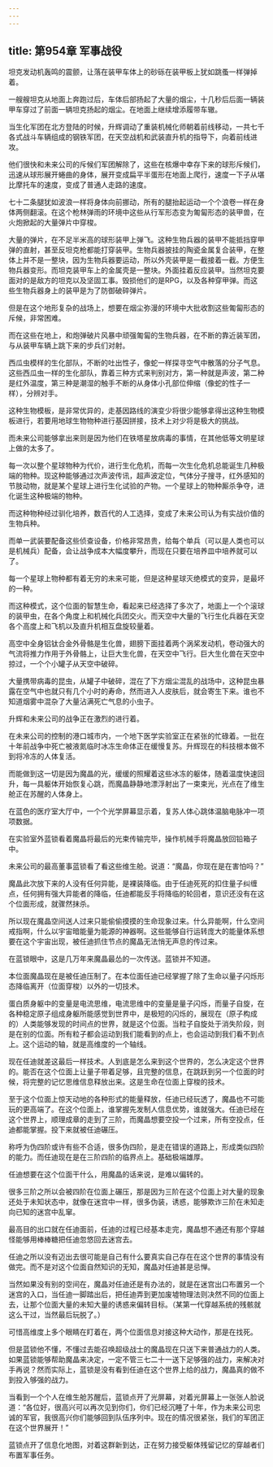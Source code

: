 ```yaml
---
---
---
```

title: 第954章 军事战役
---



坦克发动机轰鸣的震颤，让落在装甲车体上的砂砾在装甲板上犹如跳蚤一样弹掉着。

一艘艘坦克从地面上奔跑过后，车体后部扬起了大量的烟尘，十几秒后后面一辆装甲车穿过了前面一辆坦克扬起的烟尘。在地面上继续增添履带车辙。

当生化军团在北方登陆的时候，升辉调动了重装机械化师朝着前线移动，一共七千各式战斗车辆组成的钢铁军团，在天空战机和武装直升机的指导下，向着前线进攻。

他们很快和未来公司的斥候们军团解除了，这些在核爆中幸存下来的球形斥候们，迅速从球形展开蜷曲的身体，展开变成扁平半蛋形在地面上爬行，速度一下子从堪比摩托车的速度，变成了普通人走路的速度。

七十二条腿犹如波浪一样将身体向前挪动，所有的腿抬起运动一个个浪卷一样在身体两侧翻滚。在这个枪林弹雨的环境中这些从行军形态变为匍匐形态的装甲兽，在火炮掀起的大量弹片中穿梭。

大量的弹片，在不足半米高的球形装甲上弹飞。这种生物兵器的装甲不能抵挡穿甲弹的直射，甚至反坦克枪都能打穿装甲。生物兵器披挂的陶瓷金属复合装甲，在整体上并不是一整块，因为生物兵器要运动，所以外壳装甲是一截接着一截。方便生物兵器变形。而坦克装甲车上的金属壳是一整块。外面挂着反应装甲。当然坦克要面对的是敌方的坦克以及坚固工事。毁损他们的是RPG，以及各种穿甲弹。而这些生物兵器身上的装甲是为了防御破碎弹片。

但是在这个地形复杂的战场上，想要在烟尘弥漫的环境中大批收割这些匍匐形态的斥候，非常困难。

而在这些在地上，和炮弹破片风暴中顽强匍匐的生物兵器，在不断的靠近装军团，与从装甲车辆上跳下来的步兵们对射。

西瓜虫模样的生化部队，不断的吐出性子，像蛇一样探寻空气中散落的分子气息。这些西瓜虫一样的生化部队，靠着三种方式来判别对方，第一种就是声波，第二种是红外温度，第三种是潮湿的触手不断的从身体小孔部位伸缩（像蛇的性子一样），分辨对手。

这种生物模板，是非常优异的，走基因路线的演变少将很少能够拿得出这种生物模板进行，若要用地球生物物种进行基因拼接，技术上对少将是极大的挑战。

而未来公司能够拿出来则是因为他们在铁塔星放病毒的事情，在其他低等文明星球上做的太多了。

每一次以整个星球物种为代价，进行生化危机，而每一次生化危机总能诞生几种极端的物种。现这种能够通过次声波传讯，超声波定位，气体分子搜寻，红外感知的节肢动物，就是某个星球上进行生化试验的产物。一个星球上的物种厮杀争夺，进化诞生这种极端的物种。

而这种物种经过驯化培养，数百代的人工选择，变成了未来公司认为有实战价值的生物兵种。

而单一武装要配备这些侦查设备，价格非常昂贵，给每个单兵（可以是人类也可以是机械兵）配备，会让战争成本大幅度攀升，而现在只要在培养皿中培养就可以了。

每一个星球上物种都有着无穷的未来可能，但是这种星球灭绝模式的变异，是最坏的一种。

而这种模式，这个位面的智慧生命，看起来已经选择了多次了，地面上一个个滚球的装甲虫，在各个角度上和机械化兵团交火。而天空中大量的飞行生化兵器在天空各个高度上和飞机以及直升机相互盘旋较量着。

高空中全身铝钛合金外骨骼是生化兽，翅膀下面挂着两个涡桨发动机，卷动强大的气流将推力作用于外骨骼上，让巨大生化兽，在天空中飞行。巨大生化兽在天空中掠过，一个个小罐子从天空中破碎。

大量携带病毒的昆虫，从罐子中破碎，混在了下方烟尘混乱的战场中，这种昆虫暴露在空气中也就只有几个小时的寿命，然而进入人皮肤后，就会寄生下来。谁也不知道烟雾中混杂了大量沾满死亡气息的小虫子。

升辉和未来公司的战争正在激烈的进行着。

在未来公司的控制的港口城市内，一个地下医学实验室正在紧张的忙碌着。一批在十年前战争中死亡被液氮临时冰冻生命体正在缓慢复苏。升辉现在的科技根本做不到将冷冻的人体复活。

而能做到这一切是因为魔晶的光，缓缓的照耀着这些冰冻的躯体，随着温度快速回升，每一具躯体开始恢复心跳，而魔晶静静地漂浮射出了一束束光，光点在了维生舱正在苏醒的人体身上。

在蓝色的医疗室大厅中，一个个光学屏幕显示着，复苏人体心跳体温脑电脉冲一项项数据。

在实验室外蓝锁看着魔晶将最后的光束传输完毕，操作机械手将魔晶放回铅箱子中。

未来公司的最高董事蓝锁看了看这些维生舱。说道：“魔晶，你现在是在害怕吗？”

魔晶此次放下来的人没有任何异能，是裸装降临。由于任迪死死的扣住量子纠缠点，任何拥有强大异能者的降临，任迪都能反手将降临的轮回者，意识还没有在这个位面形成，就骤然抹杀。

所以现在魔晶空间送人过来只能偷偷摸摸的生命现象过来。什么异能啊，什么空间戒指啊，什么以宇宙暗能量为能源的神器啊。这些能够自行运转庞大的能量体系想要在这个宇宙出现，被任迪抓住节点的魔晶无法悄无声息的传过来。

在蓝锁眼中，这是几万年来魔晶最怂的一次传送。蓝锁并不知道。

本位面魔晶现在是被任迪压制了。在本位面任迪已经掌握了除了生命以量子闪烁形态降临离开（位面穿梭）以外的一切技术。

蛋白质身躯中的变量是电流思维，电流思维中的变量是量子闪烁，而量子自旋，在各种稳定原子组成身躯所能感觉到世界中，是极短的闪烁的，展现在（原子构成的）人类能够发现的时间点的世界，就是这个位面。当粒子自旋处于消失阶段，则是在别的位面。所有粒子都会运动到我们能看到的点上，也会运动到我们看不到点上。这个运动的轴，就是高维度的一个轴线。

现在任迪就差这最后一样技术。人到底是怎么来到这个世界的，怎么决定这个世界的。能否在这个位面上让量子带着足够，且完整的信息，在跳跃到另一个位面的时候，将完整的记忆思维信息释放出来。这是生命在位面上穿梭的技术。

至于这个位面上惊天动地的各种形式的能量释放，任迪已经玩透了，魔晶也不可能玩的更高端了。在这个位面上，谁掌握先发制人信息优势，谁就强大。任迪已经在这个世界上，顺理成章的走到了三阶，而魔晶想要空投一个过来，所有空投点，任迪都能掌握。投下来就被任迪碾压。

称呼为伪四阶或许有些不合适，很多伪四阶，是走在错误的道路上，形成类似四阶的能力。而任迪现在是在三阶四阶的临界点上。基础极端雄厚。

任迪想要在这个位面干什么，用魔晶的话来说，是难以偏转的。

很多三阶之所以会被四阶在位面上碾压，那是因为三阶在这个位面上对大量的现象还处于未知状态中，就像在迷宫中一样，很多伪装，诱惑，能够欺诈三阶在未知走向已知的迷宫中乱窜。

最高目的出口就在任迪面前，任迪的过程已经基本走完，魔晶想不通还有那个穿越怪能够用棒棒糖把任迪忽悠回去迷宫去。

任迪之所以没有迈出去很可能是自己有什么要真实自己存在在这个世界的事情没有做完。而不是对这个位面自然知识的无知，魔晶对任迪甚是忌惮。

当然如果没有别的空间在，魔晶对任迪还是有办法的，就是在迷宫出口布置另一个迷宫的入口，当任迪一脚踏出后，把任迪弄到更加废墟物理法则决然不同的位面上去，让那个位面大量的未知大量的诱惑来偏转目标。（某第一代穿越系统的残骸就这么干过，当然最后玩脱了。）

可惜高维度上多个眼睛在盯着在，两个位面信息对接这种大动作，那是在找死。

但是蓝锁他不懂，不懂过去能召唤超级战士的魔晶现在只送下来普通战力的人类。如果蓝锁能够帮助魔晶来决定，一定不管三七二十一送下足够强的战力，来解决对手再说？然而实际上，蓝锁是没有看到任迪在这个世界上给的战力，魔晶真的做不到投入够强的战力。

当看到一个个人在维生舱苏醒后，蓝锁点开了光屏幕，对着光屏幕上一张张人脸说道：“各位好，很高兴可以再次见到你们，你们已经沉睡了十年，作为未来公司忠诚的军官，我很高兴你们能够回到队伍序列中。现在的情况很紧张，我们的军团正在这个世界展开！”

蓝锁点开了信息化地图，对着这群新到达，正在努力接受躯体残留记忆的穿越者们布置军事任务。